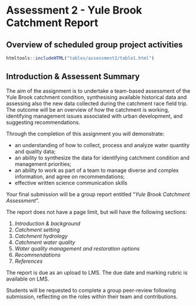 # Assessment 2 - Yule Brook Catchment Report {#A2 .unnumbered}

## Overview of scheduled group project activities {#A2_1 .unnumbered}

```r
htmltools::includeHTML("tables/assessment2/table1.html")
```

## Introduction & Assessent Summary {#A2_2 .unnumbered}

The aim of the assignment is to undertake a team-based assessment of the Yule Brook catchment condition, synthesising available historical data and assessing also the new data collected during the catchment race field trip. The outcome will be an overview of how the catchment is working, identifying management issues associated with urban development, and suggesting recommendations.

Through the completion of this assignment you will demonstrate:

-   an understanding of how to collect, process and analyze water quantity and quality data;
-   an ability to synthesize the data for identifying catchment condition and management priorities;
-   an ability to work as part of a team to manage diverse and complex information, and agree on recommendations;
-   effective written science communication skills

Your final submission will be a group report entitled "*Yule Brook Catchment Assessment*".

The report does not have a page limit, but will have the following sections:

1)  *Introduction & background*
2)  *Catchment setting*
3)  *Catchment hydrology*
4)  *Catchment water quality*
5)  *Water quality management and restoration options*
6)  *Recommendations*
7)  *References*

The report is due as an upload to LMS. The due date and marking rubric is available on LMS.

Students will be requested to complete a group peer-review following submission, reflecting on the roles within their team and contributions.
